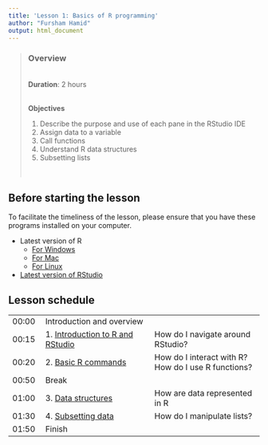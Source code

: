 ```yaml
---
title: 'Lesson 1: Basics of R programming'
author: "Fursham Hamid"
output: html_document
---
```


> ### Overview
><br />
> **Duration**: 2 hours
><br />
><br />
>
> **Objectives**
>
> 1) Describe the purpose and use of each pane in the RStudio IDE
> 2) Assign data to a variable
> 3) Call functions
> 4) Understand R data structures
> 5) Subsetting lists
>
><br />

## Before starting the lesson
To facilitate the timeliness of the lesson, please ensure that you have these 
programs installed on your computer.

* Latest version of R
    - [For Windows](https://cran.r-project.org/bin/windows/base/)
    - [For Mac](https://cran.r-project.org/bin/macosx/)
    - [For Linux](https://cran.r-project.org/bin/linux/)
        
* [Latest version of RStudio](https://rstudio.com/products/rstudio/download/)

## Lesson schedule
||||
|:---|:------------|:------------|
|00:00|Introduction and overview||
|00:15|1.   [Introduction to R and RStudio](http://swcarpentry.github.io/r-novice-gapminder/01-rstudio-intro/index.html)| How do I navigate around RStudio? |
|00:20|2.   [Basic R commands](http://swcarpentry.github.io/r-novice-gapminder/01-rstudio-intro/index.html)| How do I interact with R? <br>How do I use R functions?  |
|00:50|Break||
|01:00|3.   [Data structures](http://swcarpentry.github.io/r-novice-gapminder/04-data-structures-part1/index.html) | How are data represented in R |
|01:30|4.  [Subsetting data](http://swcarpentry.github.io/r-novice-gapminder/06-data-subsetting/index.html)| How do I manipulate lists?  |
|01:50|Finish| |










